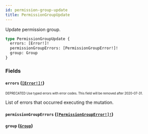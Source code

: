 ```yaml
---
id: permission-group-update
title: PermissionGroupUpdate
---
```


Update permission group.

```graphql
type PermissionGroupUpdate {
  errors: [Error!]!
  permissionGroupErrors: [PermissionGroupError!]!
  group: Group
}
```

### Fields

#### `errors` ([`[Error!]!`](/developer/api-reference/objects/error.mdx))

<sub><sup><span className="deprecatedTag">DEPRECATED</span> Use typed errors with error codes. This field will be removed after 2020-07-31.</sup></sub>

List of errors that occurred executing the mutation.

#### `permissionGroupErrors` ([`[PermissionGroupError!]!`](/developer/api-reference/objects/permission-group-error.mdx))

#### `group` ([`Group`](/developer/api-reference/objects/group.mdx))

